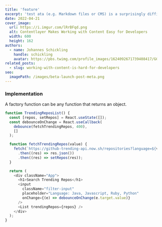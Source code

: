 ```yaml
---
title: 'feature'
excerpt: 'test ata (e.g. Markdown files or CMS) is a surprisingly difficult and laborious task when developing modern sites (e.g. with Next.js). Contentlayer is a content SDK that aims to make content easy for developers.'
date: 2022-04-21
cover_image:
  url: https://i.imgur.com/lRrBFqd.png
  alt: Contentlayer Makes Working with Content Easy for Developers
  width: 600
  height: 162
authors:
  - name: Johannes Schickling
    handle: schickling
    avatar: https://pbs.twimg.com/profile_images/1624092671739408417/GGvOzADg_400x400.jpg
related_posts:
  - slug: working-with-content-is-hard-for-developers
seo:
  imagePath: /images/beta-launch-post-meta.png
---
```


### Implementation

A factory function can be any function that returns an object.

```js title="arrowFuncAndThis.js" {1-4} 
function TrendingReposList() {
  const [repos, setRepos] = React.useState([]);
  const debounceOnChange = React.useCallback(
    debounce(fetchTrendingRepos, 400),
    []
  );

  function fetchTrendingRepos(value) {
    fetch(`https://github-trending-api.now.sh/repositories?language=${value}`)
      .then((res) => res.json())
      .then((res) => setRepos(res));
  }

  return (
    <div className="App">
      <h1>Search Trending Repos</h1>
      <input
        className="filter-input"
        placeholder="Language: Java, Javascript, Ruby, Python"
        onChange={(e) => debounceOnChange(e.target.value)}
      />
      <List trendingRepos={repos} />
    </div>
  );
}

```